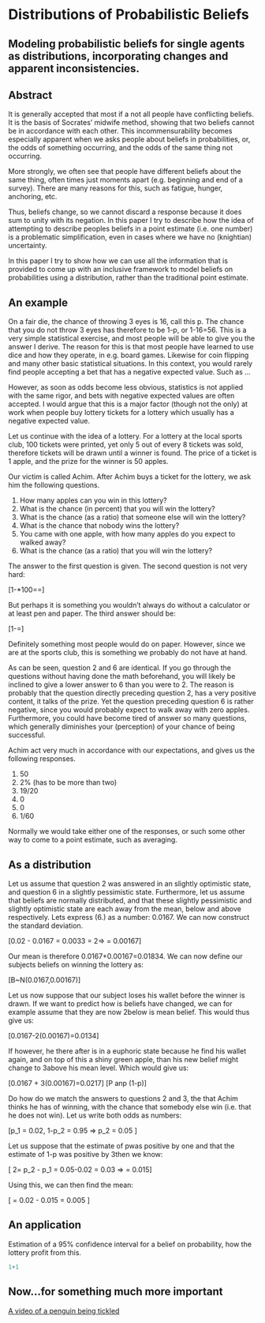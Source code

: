 Distributions of Probabilistic Beliefs
========================================================
Modeling probabilistic beliefs for single agents as distributions, incorporating changes and apparent inconsistencies.
--------------------------------------------------------

Abstract
--------------------------------------------------------
It is generally accepted that most if a not all people have conflicting beliefs. It is the basis of Socrates' midwife method, showing that two beliefs cannot be in accordance with each other. This incommensurability becomes especially apparent when we asks people about beliefs in probabilities, or, the odds of something occurring, and the odds of the same thing not occurring.

More strongly, we often see that people have different beliefs about the same thing, often times just moments apart (e.g. beginning and end of a survey). There are many reasons for this, such as fatigue, hunger, anchoring, etc.

Thus, beliefs change, so we cannot discard a response because it does sum to unity with its negation. In this paper I try to describe how the idea of attempting to describe peoples beliefs in a point estimate (i.e. one number) is a problematic simplification, even in cases where we have no (knightian) uncertainty.

In this paper I try to show how we can use all the information that is provided to come up with an inclusive framework to model beliefs on probabilities using a distribution, rather than the traditional point estimate.

An example
--------------------------------------------------------
On a fair die, the chance of throwing 3 eyes is 16, call this p. The chance that you do not throw 3 eyes has therefore to be 1-p, or 1-16=56. This is a very simple statistical exercise, and most people will be able to give you the answer I derive. The reason for this is that most people have learned to use dice and how they operate, in e.g. board games. Likewise for coin flipping and many other basic statistical situations. In this context, you would rarely find people accepting a bet that has a negative expected value. Such as ...

However, as soon as odds become less obvious, statistics is not applied with the same rigor, and bets with negative expected values are often accepted. I would argue that this is a major factor (though not the only) at work when people buy lottery tickets for a lottery which usually has a negative expected value.

Let us continue with the idea of a lottery. For a lottery at the local sports club, 100 tickets were printed, yet only 5 out of every 8 tickets was sold, therefore tickets will be drawn until a winner is found. The price of a ticket is 1 apple, and the prize for the winner is 50 apples.

Our victim is called Achim. After Achim buys a ticket for the lottery, we ask him the following questions.

1. How many apples can you win in this lottery?
2. What is the chance (in percent) that you will win the lottery?
3. What is the chance (as a ratio) that someone else will win the lottery?
4. What is the chance that nobody wins the lottery?
5. You came with one apple, with how many apples do you expect to walked away?
6. What is the chance (as a ratio) that you will win the lottery?

The answer to the first question is given. The second question is not very hard:

\[1-\frac{5}{8}*100=\frac{1}{62.5}=\frac{2}{125}\]

But perhaps it is something you wouldn't always do without a calculator or at least pen and paper. The third answer should be:

\[1-\frac{2}{125}=\frac{123}{125}\]

Definitely something most people would do on paper. However, since we are at the sports club, this is something we probably do not have at hand.

As can be seen, question 2 and 6 are identical. If you go through the questions without having done the math beforehand, you will likely be inclined to give a lower answer to 6 than you were to 2. The reason is probably that the question directly preceding question 2, has a very positive content, it talks of the prize. Yet the question preceding question 6 is rather negative, since you would probably expect to walk away with zero apples. Furthermore, you could have become tired of answer so many questions, which generally diminishes your (perception) of your chance of being successful.

Achim act very much in accordance with our expectations, and gives us the following responses.

1. 50
2. 2% (has to be more than two)
3. 19/20
4. 0
5. 0
6. 1/60

Normally we would take either one of the responses, or such some other way to come to a point estimate, such as averaging. 

As a distribution
--------------------------------------------------------
Let us assume that question 2 was answered in an slightly optimistic state, and question 6 in a slightly pessimistic state. Furthermore, let us assume that beliefs are normally distributed, and that these slightly pessimistic and slightly optimistic state are each away from the mean, below and above respectively. Lets express (6.) as a number: 0.0167. We can now construct the standard deviation.

\[0.02 - 0.0167 = 0.0033 = 2\sigma => \sigma = 0.00167\]

Our mean is therefore 0.0167+0.00167=0.01834. We can now define our subjects beliefs on winning the lottery as:

\[B~N(0.0167,0.00167)\]

Let us now suppose that our subject loses his wallet before the winner is drawn. If we want to predict how is beliefs have changed, we can for example assume that they are now 2below is mean belief. This would thus give us:

\[0.0167-2(0.00167)=0.0134\]

If however, he there after is in a euphoric state because he find his wallet again, and on top of this a shiny green apple, than his new belief might change to 3above his mean level. Which would give us:

\[0.0167 + 3(0.00167)=0.0217\]
\[P anp (1-p)\]

Do how do we match the answers to questions 2 and 3, the that Achim thinks he has of winning, with the chance that somebody else win (i.e. that he does not win). Let us write both odds as numbers:

\[p_1 = 0.02, 1-p_2 = 0.95 => p_2 = 0.05 \]

Let us suppose that the estimate of pwas positive by one and that the estimate of 1-p was positive by 3then we know:

\[ 2\sigma = p_2 - p_1 = 0.05-0.02 = 0.03 => \sigma = 0.015\]

Using this, we can then find the mean:

\[ \sigma = 0.02 - 0.015 = 0.005 \]

An application
--------------------------------------------------------
Estimation of a 95% confidence interval for a belief on probability, how the lottery profit from this.

```r
1+1
```

Now...for something much more important
--------------------------------------------------------
[A video of a penguin being tickled](http://www.youtube.com/watch?v=FVwtTrlPSSk)